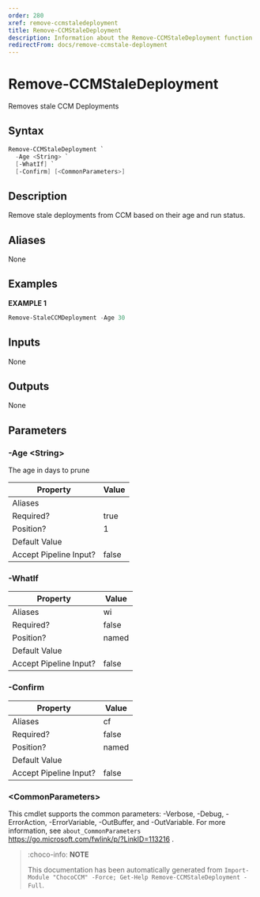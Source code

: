 ```yaml
---
order: 280
xref: remove-ccmstaledeployment
title: Remove-CCMStaleDeployment
description: Information about the Remove-CCMStaleDeployment function
redirectFrom: docs/remove-ccmstale-deployment
---
```


# Remove-CCMStaleDeployment

<!-- This documentation is automatically generated from /Remove-CCMStaleDeployment.ps1 using GenerateDocs.ps1. Contributions are welcome at the original location(s). -->

Removes stale CCM Deployments

## Syntax

~~~powershell
Remove-CCMStaleDeployment `
  -Age <String> `
  [-WhatIf] `
  [-Confirm] [<CommonParameters>]
~~~

## Description

Remove stale deployments from CCM based on their age and run status.


## Aliases

None

## Examples

 **EXAMPLE 1**

~~~powershell
Remove-StaleCCMDeployment -Age 30

~~~

## Inputs

None

## Outputs

None

## Parameters

###  -Age &lt;String&gt;
The age in days to prune

Property               | Value
---------------------- | -----
Aliases                |
Required?              | true
Position?              | 1
Default Value          |
Accept Pipeline Input? | false

###  -WhatIf
Property               | Value
---------------------- | -----
Aliases                | wi
Required?              | false
Position?              | named
Default Value          |
Accept Pipeline Input? | false

###  -Confirm
Property               | Value
---------------------- | -----
Aliases                | cf
Required?              | false
Position?              | named
Default Value          |
Accept Pipeline Input? | false

### &lt;CommonParameters&gt;

This cmdlet supports the common parameters: -Verbose, -Debug, -ErrorAction, -ErrorVariable, -OutBuffer, and -OutVariable. For more information, see `about_CommonParameters` https://go.microsoft.com/fwlink/p/?LinkID=113216 .



<Xref title="Function Reference" value="chococcm-functions" />

> :choco-info: **NOTE**
>
> This documentation has been automatically generated from `Import-Module "ChocoCCM" -Force; Get-Help Remove-CCMStaleDeployment -Full`.
